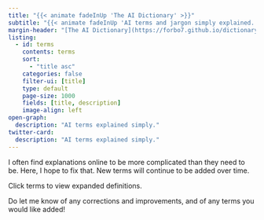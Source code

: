 ```yaml
---
title: "{{< animate fadeInUp 'The AI Dictionary' >}}"
subtitle: "{{< animate fadeInUp 'AI terms and jargon simply explained.' >}}"
margin-header: "[The AI Dictionary](https://forbo7.github.io/dictionary/) © 2023-2025 to ∞ by [Salman Naqvi](https://forbo7.github.io/about.html) is licensed under [CC BY-NC 4.0](https://creativecommons.org/licenses/by-nc/4.0/?ref=chooser-v1)"
listing:
  - id: terms
    contents: terms
    sort:
      - "title asc"
    categories: false
    filter-ui: [title]
    type: default
    page-size: 1000
    fields: [title, description]
    image-align: left
open-graph:
  description: "AI terms explained simply."
twitter-card:
  description: "AI terms explained simply."
---
```


<!-- TODO: Enable arraws at the bottom of the page to jump to next term. -->

:::{.animate__animated .animate__fadeInUp}
I often find explanations online to be more complicated than they need to be. Here, I hope to fix that. New terms will continue to be added over time.

Click terms to view expanded definitions.

Do let me know of any corrections and improvements, and of any terms you would like added!
:::

:::{#terms .animate__animated .animate__fadeInUp .animate_duration-faster}
:::